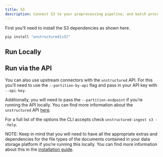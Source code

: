 ```yaml
---
title: S3 
description: Connect S3 to your preprocessing pipeline, and batch process all your documents using `unstructured-ingest` to store structured outputs locally on your filesystem.
---
```


First you’ll need to install the S3 dependencies as shown here.

```bash
pip install "unstructured[s3]"

```


## Run Locally


<CodeGroup>

  <S3Sh />

  <S3Py />

</CodeGroup>


## Run via the API

You can also use upstream connectors with the `unstructured` API. For this you’ll need to use the `--partition-by-api` flag and pass in your API key with `--api-key`.


<CodeGroup>

  <S3APISh />

  <S3APIPy />

</CodeGroup>


Additionally, you will need to pass the `--partition-endpoint` if you’re running the API locally. You can find more information about the `unstructured` API [here](https://github.com/Unstructured-IO/unstructured-api).

For a full list of the options the CLI accepts check `unstructured-ingest s3 --help`.

NOTE: Keep in mind that you will need to have all the appropriate extras and dependencies for the file types of the documents contained in your data storage platform if you’re running this locally. You can find more information about this in the [installation guide](/installation/overview).
